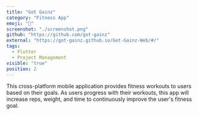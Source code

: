 ```yaml
---
title: "Got Gainz"
category: "Fitness App"
emoji: "💪"
screenshot: "./screenshot.png"
github: "https://github.com/got-gainz"
external: "https://got-gainz.github.io/Got-Gainz-Web/#/"
tags:
  - Flutter
  - Project Management
visible: "true"
position: 2
---
```


This cross-platform mobile application provides fitness workouts to users based on their goals. As users progress with their workouts, this app will increase reps, weight, and time to continuously improve the user's fitness goal.